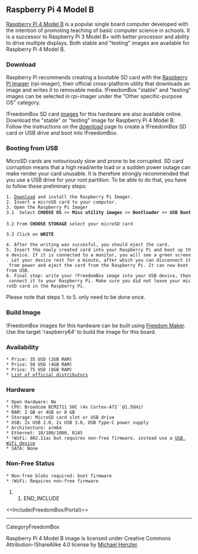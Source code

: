 == Raspberry Pi 4 Model B ==

{{attachment:raspberrypi4b.jpg|Raspberry Pi 4 Model B|width=640,height=424}}

[[https://www.raspberrypi.org/products/raspberry-pi-4-model-b/|Raspberry Pi 4 Model B]] is a popular single board computer developed with the intention of promoting teaching of basic computer science in schools.  It is a successor to Raspberry Pi 3 Model B+ with better processor and ability to drive multiple displays. Both stable and "testing" images are available for Raspberry Pi 4 Model B.

=== Download ===

Raspberry Pi recommends creating a bootable SD card with the [[https://www.raspberrypi.com/documentation/computers/getting-started.html#raspberry-pi-imager|Raspberry Pi Imager]] (rpi-imager), their official cross-platform utility that downloads an image and writes it to removable media.  !FreedomBox "stable" and "testing" images can be selected in rpi-imager under the "Other specific-purpose OS" category.

!FreedomBox SD card [[FreedomBox/Download|images]] for this hardware are also available online.  Download the "stable" or "testing" image for Raspberry Pi 4 Model B.  Follow the instructions on the [[FreedomBox/Download|download]] page to create a !FreedomBox SD card or USB drive and boot into !FreedomBox.

=== Booting from USB ===

MicroSD cards are notouriously slow and prone to be corrupted. SD card corruption means that a high read/write load or a sudden power outage can make render your card unusable. It is therefore strongly recommended that you use a USB drive for your root partition. To be able to do that, you have to follow these preliminary steps:

 1. [[https://www.raspberrypi.com/software/|Download]] and install the Raspberry Pi Imager.
 2. Insert a microSD card to your computer.
 3. Open the Raspberry Pi Imager
 3.1  Select '''CHOOSE OS''' >> '''Misc utility images''' >> '''Bootloader''' >> '''USB Boot'''
 
 3.2 From '''CHOOSE STORAGE''' select your microSD card

 3.3 Click on '''WRITE'''

 4. After the writing was succesful, you should eject the card.
 5. Insert the newly created card into your Raspberry Pi and boot up the device. If it is connected to a monitor, you will see a green screen. Let your device rest for a minute, after which you can disconnect it from power and eject the card from the Raspberry Pi. It can now boot from USB.
 6. Final step: write your !FreedomBox image into your USB device, then connect it to your Raspberry Pi. Make sure you did not leave your microSD card in the Raspberry Pi.

Please note that steps 1. to 5. only need to be done once.
 
=== Build Image ===

!FreedomBox images for this hardware can be built using [[FreedomBox/Maker|Freedom Maker]].  Use the target 'raspberry64' to build the image for this board.

=== Availability ===

 * Price: 35 USD (2GB RAM)
 * Price: 50 USD (4GB RAM)
 * Price: 75 USD (8GB RAM)
 * [[https://www.raspberrypi.org/products/raspberry-pi-4-model-b/|List of official distributors]]

=== Hardware ===

 * Open Hardware: No
 * CPU: Broadcom BCM2711 SOC (4x Cortex-A72``@1.5GHz)
 * RAM: 2 GB or 4GB or 8 GB
 * Storage: MicroSD card slot or USB drive
 * USB: 2x USB 2.0, 2x USB 3.0, USB Type-C power supply
 * Architecture: arm64
 * Ethernet: 10/100/1000, RJ45
 * !WiFi: 802.11ac but requires non-free firmware, instead use a [[FreedomBox/Hardware/USBWiFi|USB WiFi device]]
 * SATA: None

=== Non-Free Status ===

 * Non-free blobs required: boot firmware
 * !WiFi: Requires non-free firmware

## END_INCLUDE

<<Include(FreedomBox/Portal)>>

----
CategoryFreedomBox

Raspberry Pi 4 Model B image is licensed under Creative Commons Attribution-!ShareAlike 4.0 license by [[https://commons.wikimedia.org/wiki/File:Raspberry_Pi_4_Model_B_-_Top.jpg|Michael Henzler]].

